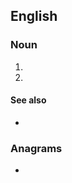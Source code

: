 ==English==

===Noun===
{{en-noun|-}}

# {{initialism of|en|[[hospital]]-associated [[MRSA]]}}
# {{initialism of|en|hospital-acquired [[MRSA]]}}

====See also====
* {{projectlink|pedia}}

===Anagrams===
* {{anagrams|en|a=aahmrs|Mahars|Marash|Marsha|Shamar|Sharma|ashram|harams}}